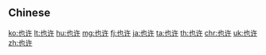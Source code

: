 {{also|也許}}
==Chinese==
{{zh-see|也許}}

[[ko:也许]]
[[lt:也许]]
[[hu:也许]]
[[mg:也许]]
[[fj:也许]]
[[ja:也许]]
[[ta:也许]]
[[th:也许]]
[[chr:也许]]
[[uk:也许]]
[[zh:也许]]